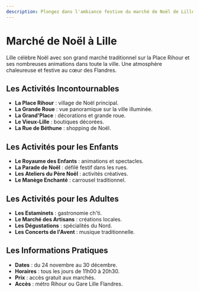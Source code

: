 ```yaml
---
description: Plongez dans l'ambiance festive du marché de Noël de Lille, un rendez-vous incontournable des Hauts-de-France.
---
```


# Marché de Noël à Lille

Lille célèbre Noël avec son grand marché traditionnel sur la Place Rihour et ses nombreuses animations dans toute la ville. Une atmosphère chaleureuse et festive au cœur des Flandres.

## Les Activités Incontournables

- **La Place Rihour** : village de Noël principal.
- **La Grande Roue** : vue panoramique sur la ville illuminée.
- **La Grand'Place** : décorations et grande roue.
- **Le Vieux-Lille** : boutiques décorées.
- **La Rue de Béthune** : shopping de Noël.

## Les Activités pour les Enfants

- **Le Royaume des Enfants** : animations et spectacles.
- **La Parade de Noël** : défilé festif dans les rues.
- **Les Ateliers du Père Noël** : activités créatives.
- **Le Manège Enchanté** : carrousel traditionnel.

<PromotionSection />

## Les Activités pour les Adultes

- **Les Estaminets** : gastronomie ch'ti.
- **Le Marché des Artisans** : créations locales.
- **Les Dégustations** : spécialités du Nord.
- **Les Concerts de l'Avent** : musique traditionnelle.

## Les Informations Pratiques

- **Dates** : du 24 novembre au 30 décembre.
- **Horaires** : tous les jours de 11h00 à 20h30.
- **Prix** : accès gratuit aux marchés.
- **Accès** : métro Rihour ou Gare Lille Flandres.
